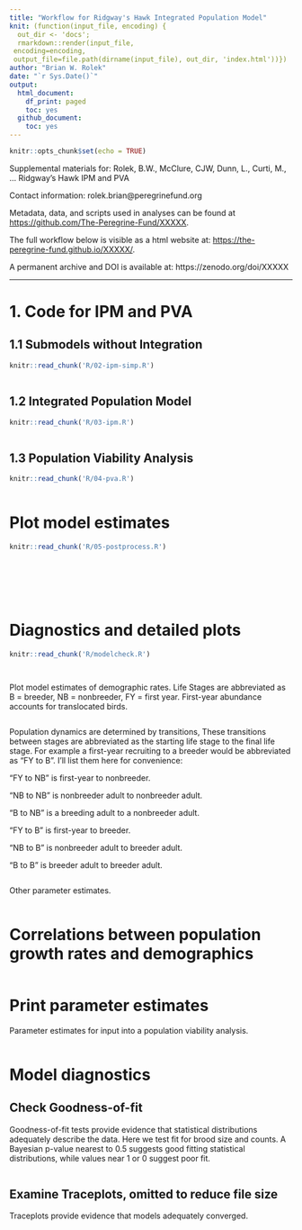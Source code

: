 ```yaml
---
title: "Workflow for Ridgway's Hawk Integrated Population Model"
knit: (function(input_file, encoding) {
  out_dir <- 'docs';
  rmarkdown::render(input_file,
 encoding=encoding,
 output_file=file.path(dirname(input_file), out_dir, 'index.html'))})
author: "Brian W. Rolek"
date: "`r Sys.Date()`"
output:
  html_document:
    df_print: paged
    toc: yes
  github_document:
    toc: yes
---
```


```r
knitr::opts_chunk$set(echo = TRUE)
```

Supplemental materials for: Rolek, B.W., McClure, CJW, Dunn, L., Curti, M., ... Ridgway's Hawk IPM and PVA

Contact information: rolek.brian@peregrinefund.org

Metadata, data, and scripts used in analyses can be found at <https://github.com/The-Peregrine-Fund/XXXXX>.

The full workflow below is visible as a html website at:
<https://the-peregrine-fund.github.io/XXXXX/>.

A permanent archive and DOI is available at: https://zenodo.org/doi/XXXXX

-----------------------------------------------------------------------   
# 1. Code for IPM and PVA
## 1.1 Submodels without Integration
```r
knitr::read_chunk('R/02-ipm-simp.R')
```
```r
```

## 1.2 Integrated Population Model
```r
knitr::read_chunk('R/03-ipm.R')
```
```r
```

## 1.3 Population Viability Analysis
```r
knitr::read_chunk('R/04-pva.R')
```
```r
```

# Plot model estimates 
```r
knitr::read_chunk('R/05-postprocess.R')
```
```r
```

```r
```

```r
```

```r
```

```r
```

```r
```


# Diagnostics and detailed plots
```r
knitr::read_chunk('R/modelcheck.R')
```

```r
```

```r
```


Plot model estimates of demographic rates. Life Stages are abbreviated as B = breeder, NB = nonbreeder, FY = first year. First-year abundance accounts for translocated birds. 

```r
```

Population dynamics are determined by transitions, These transitions between stages are abbreviated as the starting life stage to the final life stage. For example a first-year recruiting to a breeder would be abbreviated as "FY to B". I'll list them here for convenience:

"FY to NB" is first-year to nonbreeder.

"NB to NB" is nonbreeder adult to nonbreeder adult.

"B to NB" is a breeding adult to a nonbreeder adult.

"FY to B" is first-year to breeder.

"NB to B" is nonbreeder adult to breeder adult.

"B to B" is breeder adult to breeder adult.

```r
```

Other parameter estimates. 
```r
```

# Correlations between population growth rates and demographics
```r
```  

# Print parameter estimates
Parameter estimates for input into a population viability analysis.

```r
```

# Model diagnostics

## Check Goodness-of-fit
Goodness-of-fit tests provide evidence that statistical distributions adequately describe the data. Here we test fit for brood size and counts. A Bayesian p-value nearest to 0.5 suggests good fitting statistical distributions, while values near 1 or 0 suggest poor fit.

```r
```

## Examine Traceplots, omitted to reduce file size
Traceplots provide evidence that models adequately converged.

```r
```

